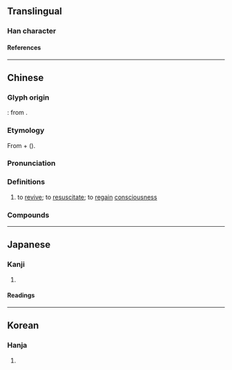 {{also|苏}}
{{character info/new}}
==Translingual==

===Han character===
{{Han char|rn=100|rad=生|as=07|sn=12|four=15501|canj=MKHQM|ids=⿺更生}}

====References====
{{Han ref|kx=0755.150|dkj=21691|dj=1165.130|hdz=42578.030|uh=7526}}

----

==Chinese==
{{zh-forms|s=苏|t2=蘇|alt=穌,蘓}}

===Glyph origin===
{{liushu|ic}}: from {{zh-l|*更生|to be reborn}}.

===Etymology===
From {{m|und|*s-||causative prefix}} + {{och-l|悟|to awake}} ({{zh-ref|Schuessler, 2007}}).

===Pronunciation===
{{zh-pron
|m=sū
|m-s=
|c=sou1
|c-t=
|g=
|h=pfs=
|j=
|mb=
|md=sŭ
|mn=so͘
|mn-t=sou1
|w=1su
|x=
|cat=v
}}

===Definitions===
{{zh-hanzi}}

# to [[revive]]; to [[resuscitate]]; to [[regain]] [[consciousness]]

===Compounds===
{{zh-der|心肺復甦|心肺復甦術|復甦期|復甦|死而復甦|甦醒}}

----

==Japanese==

===Kanji===
{{ja-kanji|grade=|rs=生07}}

# {{defn|lang=ja|sort=生07}}

====Readings====
{{ja-readings
|on=そ
|kun=よみがえ-る
|nanori=
}}

----

==Korean==

===Hanja===
{{ko-hanja|hangeul=소|eumhun=|rv=so|mr=so|y=so}}

# {{defn|lang=ko|sort=生07}}